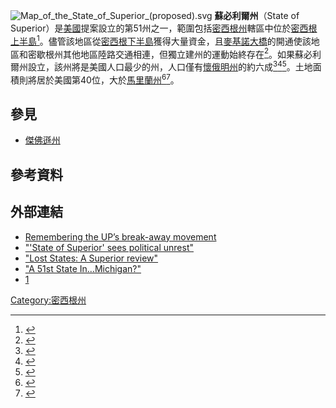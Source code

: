[[File:Map_of_the_State_of_Superior_(proposed).svg|thumb]]
'''蘇必利爾州'''（State of Superior）是[[美國|美國]]提案設立的第51州之一，範圍包括[[密西根州|密西根州]]轄區中位於[[密西根上半島|密西根上半島]]<ref>{{cite book |last = Trinklein |first = Michael J. |title = Lost States: True Stories of Texlahoma, Transylvania, and Other States That Never Made It |url = https://archive.org/details/loststatestruest0000trin |publisher = [[Quirk_Books|Quirk Books]] |date = 2010 |isbn = 978-1-59474-410-5 }}</ref>。儘管該地區從[[密西根下半島|密西根下半島]]獲得大量資金，且[[麥基諾大橋|麥基諾大橋]]的開通使該地區和密歇根州其他地區陸路交通相連，但獨立建州的運動始終存在<ref>{{cite web |url = http://webb.nmu.edu/Archives/SiteSections/Collections/Political/Jacobetti.shtml |title = The Dominic J. Jacobetti Collection |publisher = Northern Michigan University Archives |access-date = August 18, 2011 }}</ref>。如果蘇必利爾州設立，該州將是美國人口最少的州，人口僅有[[懷俄明州|懷俄明州]]的約六成<ref>{{Cite web |url = http://www.wyo.gov/about-wyoming/wyoming-information/population |title = Population |publisher = State of Wyoming |access-date = June 2, 2016 }}</ref><ref>{{Cite web |url = https://www.nmu.edu/sites/DrupalUpperPeninsulaStudies/files/UserFiles/Files/Pre-Drupal/SiteSections/UPHistory/HeritageHistory/Census_Data.pdf |title = Understanding Two Centuries of Census Data of Michigan's Upper Peninsula |last = Magnaghi |first = Russell |date = 2007 |publisher = Northern Michigan University |access-date = June 2, 2016 }}</ref><ref>{{Cite web |url = http://laborstats.alaska.gov/pop/popest.htm |title = Current Population Estimates |publisher = State of Alaska |access-date = June 2, 2016|archive-url = https://web.archive.org/web/20160630004252/http://laborstats.alaska.gov/pop/popest.htm |archive-date = June 30, 2016 }}</ref>。土地面積則將居於美國第40位，大於[[馬里蘭州|馬里蘭州]]<ref>{{Cite web |url = http://marquette.org/wp-content/uploads/2014/02/Web-Version.pdf |title = Michigan's Upper Peninsula |date = February 2014 |publisher = Lake Superior Community Partnership |access-date = June 2, 2016 }}</ref><ref>{{Cite web |url = http://www.ipl.org/div/stateknow/popchart.html |title = States: Ranked by Size & Population |department =  Stately Knowledge: Facts about the United States |website = ipl2 |access-date = June 2, 2016 }}</ref>。
==參見==
*[[傑佛遜州|傑佛遜州]]
==參考資料==
{{Reflist}}
==外部連結==
*[https://news.jrn.msu.edu/2020/03/remembering-the-ups-break-away-movement/ Remembering the UP’s break-away movement]
* [http://www.minnesotabrown.com/2010/05/state-of-superior.html "'State of Superior' sees political unrest"]
* [http://loststates.blogspot.com/2010/04/superior-review.html "Lost States: A Superior review"]
* [https://www.motherjones.com/road-trip-blog/2010/08/51st-state-inmichigan "A 51st State In...Michigan?"]
* [http://www.gwood.us/media/1176/041_wiles.pdf]
{{coord|46|N|87|W|region:US-MI_scale:1250000|display=title}}
[[Category:密西根州|Category:密西根州]]